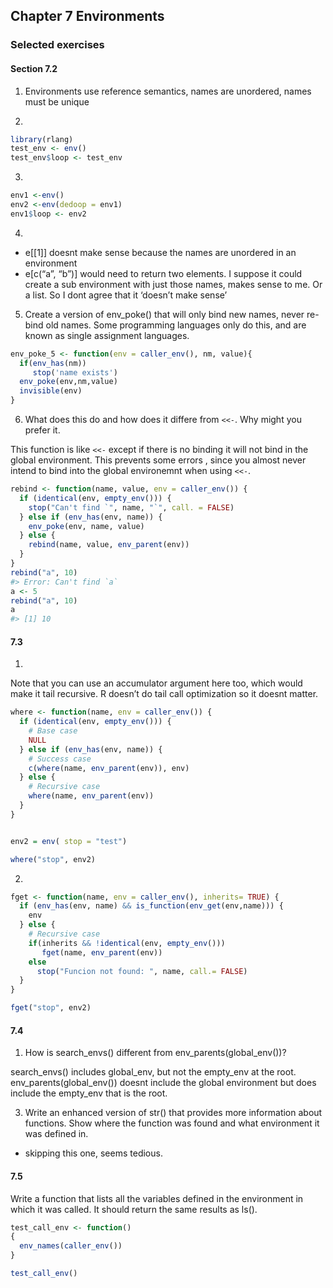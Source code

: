 ## Chapter 7 Environments

### Selected exercises

#### Section 7.2

1. Environments use reference semantics,  names are unordered, names must be unique

2. 
```r
library(rlang)
test_env <- env()
test_env$loop <- test_env
```

3.
```r
env1 <-env()
env2 <-env(dedoop = env1)
env1$loop <- env2
```

4. 
- e[[1]]  doesnt make sense because the names are unordered in an environment
- e[c("a", "b")] would need to return two elements.  I suppose it could   create a sub environment with just those names, makes sense to me. Or a list. So I dont agree that it 'doesn't make sense'

5.
Create a version of env_poke() that will only bind new names, never re-bind old names. Some programming languages only do this, and are known as single assignment languages.

```r
env_poke_5 <- function(env = caller_env(), nm, value){
  if(env_has(nm))
     stop('name exists')
  env_poke(env,nm,value)
  invisible(env)
}

```

6) What does this do and how does it differe from `<<-`.  Why might you prefer it.

This function is like `<<-` except if there is no binding it will not bind in the global environment. This prevents some errors , since you almost never intend to bind into the global environemnt when using `<<-`.

```r
rebind <- function(name, value, env = caller_env()) {
  if (identical(env, empty_env())) {
    stop("Can't find `", name, "`", call. = FALSE)
  } else if (env_has(env, name)) {
    env_poke(env, name, value)
  } else {
    rebind(name, value, env_parent(env))
  }
}
rebind("a", 10)
#> Error: Can't find `a`
a <- 5
rebind("a", 10)
a
#> [1] 10
```

#### 7.3
1)

Note that you can use an accumulator argument here too, which would make it tail recursive. R doesn't do tail call optimization so it doesnt matter. 


```r
where <- function(name, env = caller_env()) {
  if (identical(env, empty_env())) {
    # Base case
    NULL
  } else if (env_has(env, name)) {
    # Success case
    c(where(name, env_parent(env)), env)
  } else {
    # Recursive case
    where(name, env_parent(env))
  }
}


env2 = env( stop = "test")

where("stop", env2)
```

2)

```r
fget <- function(name, env = caller_env(), inherits= TRUE) {
  if (env_has(env, name) && is_function(env_get(env,name))) {
    env
  } else {
    # Recursive case
    if(inherits && !identical(env, empty_env()))
       fget(name, env_parent(env))
    else
      stop("Funcion not found: ", name, call.= FALSE)
  }
}

fget("stop", env2)
```

#### 7.4

1) How is search_envs() different from env_parents(global_env())?

search_envs() includes global_env, but not the empty_env at the root. env_parents(global_env()) doesnt include the global environment but does include the empty_env that is the root.


3) Write an enhanced version of str() that provides more information about functions. Show where the function was found and what environment it was defined in.
- skipping this one, seems tedious.

#### 7.5

Write a function that lists all the variables defined in the environment in which it was called. It should return the same results as ls().

```r
test_call_env <- function()
{
  env_names(caller_env())
}

test_call_env()
```


 